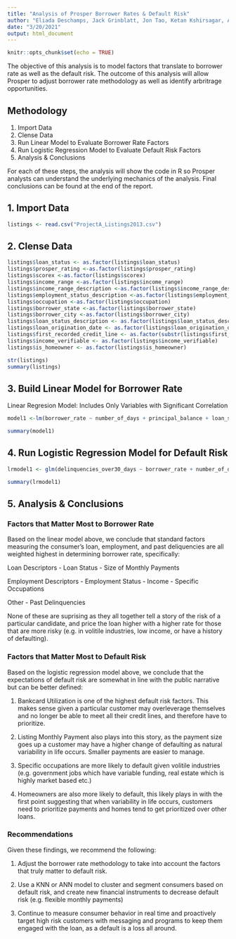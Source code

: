 ```yaml
---
title: "Analysis of Prosper Borrower Rates & Default Risk"
author: "Eliada Deschamps, Jack Grinblatt, Jon Tao, Ketan Kshirsagar, Aksshath Soundarrarajan"
date: "3/20/2021"
output: html_document
---
```


```r
knitr::opts_chunk$set(echo = TRUE)
```

The objective of this analysis is to model factors that translate to borrower rate as well as the default risk. The outcome of this analysis will allow Prosper to adjust borrower rate methodology as well as identify arbritrage opportunities.

## Methodology
1. Import Data
2. Clense Data
3. Run Linear Model to Evaluate Borrower Rate Factors
4. Run Logistic Regression Model to Evaluate Default Risk Factors
5. Analysis & Conclusions

For each of these steps, the analysis will show the code in R so Prosper analysts can understand the underlying mechanics of the analysis. Final conclusions can be found at the end of the report.


## 1. Import Data

```r

listings <- read.csv("ProjectA_Listings2013.csv")

```


## 2. Clense Data
```r

listings$loan_status <- as.factor(listings$loan_status)
listings$prosper_rating <-as.factor(listings$prosper_rating)
listings$scorex <-as.factor(listings$scorex)
listings$income_range <-as.factor(listings$income_range)
listings$income_range_description <-as.factor(listings$income_range_description)
listings$employment_status_description <-as.factor(listings$employment_status_description)
listings$occupation <-as.factor(listings$occupation)
listings$borrower_state <-as.factor(listings$borrower_state)
listings$borrower_city <-as.factor(listings$borrower_city)
listings$loan_status_description <- as.factor(listings$loan_status_description)
listings$loan_origination_date <- as.factor(listings$loan_origination_date)
listings$first_recorded_credit_line <- as.factor(substr(listings$first_recorded_credit_line, nchar(listings$first_recorded_credit_line)-3, nchar(listings$first_recorded_credit_line)))
listings$income_verifiable <- as.factor(listings$income_verifiable)
listings$is_homeowner <- as.factor(listings$is_homeowner)

str(listings)
summary(listings)

```


## 3. Build Linear Model for Borrower Rate
Linear Regresion Model: Includes Only Variables with Significant Correlation
```r
model1 <-lm(borrower_rate ~ number_of_days + principal_balance + loan_status + amount_funded + listing_term + listing_monthly_payment + scorex + prosper_score + listing_category_id + stated_monthly_income + employment_status_description + occupation + lender_indicator + monthly_debt + current_delinquencies + first_recorded_credit_line + amount_delinquent + bankcard_utilization + total_open_revolving_accounts + real_estate_balance + was_delinquent_derog + delinquencies_over30_days + is_homeowner, data = listings)

summary(model1)
```



## 4. Run Logistic Regression Model for Default Risk
```r
lrmodel1 <- glm(delinquencies_over30_days ~ borrower_rate + number_of_days + principal_balance + loan_status + amount_funded + listing_term + listing_monthly_payment + scorex + prosper_score + listing_category_id + employment_status_description + occupation + lender_indicator + monthly_debt + current_delinquencies + bankcard_utilization + total_open_revolving_accounts + was_delinquent_derog + is_homeowner, data = listings)

summary(lrmodel1)

```

## 5. Analysis & Conclusions

### Factors that Matter Most to Borrower Rate
Based on the linear model above, we conclude that standard factors measuring the consumer's loan, employment, and past deliquencies are all weighted highest in determining borrower rate, specifically:

Loan Descriptors
- Loan Status
- Size of Monthly Payments

Employment Descriptors
- Employment Status
- Income
- Specific Occupations

Other
- Past Delinquencies

None of these are suprising as they all together tell a story of the risk of a particular candidate, and price the loan higher with a higher rate for those that are more risky (e.g. in volitile industries, low income, or have a history of defaulting).

### Factors that Matter Most to Default Risk
Based on the logistic regression model above, we conclude that the expectations of default risk are somewhat in line with the public narrative but can be better defined:

1. Bankcard Utilization is one of the highest default risk factors. This makes sense given a particular customer may overleverage themselves and no longer be able to meet all their credit lines, and therefore have to prioritize.

2. Listing Monthly Payment also plays into this story, as the payment size goes up a customer may have a higher change of defaulting as natural variability in life occurs. Smaller payments are easier to manage.

3. Specific occupations are more likely to default given volitile industries (e.g. government jobs which have variable funding, real estate which is highly market based etc.)

4. Homeowners are also more likely to default, this likely plays in with the first point suggesting that when variability in life occurs, customers need to prioritize payments and homes tend to get prioritized over other loans.

### Recommendations
Given these findings, we recommend the following:

1. Adjust the borrower rate methodology to take into account the factors that truly matter to default risk.

2. Use a KNN or ANN model to cluster and segment consumers based on default risk, and create new financial instruments to decrease default risk (e.g. flexible monthly payments)

3. Continue to measure consumer behavior in real time and proactively target high risk customers with messaging and programs to keep them engaged with the loan, as a default is a loss all around.